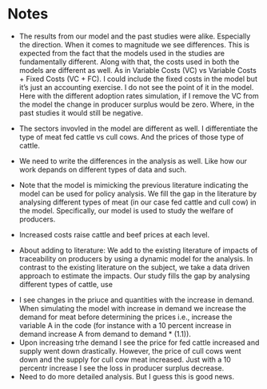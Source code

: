 # Notes

* The results from our model and the past studies were alike. Especially the direction. When it comes to magnitude we see differences. This is expected from the fact that the models used in the studies are fundamentally different. Along with that, the costs used in both the models are different as well. As in Variable Costs (VC) vs Variable Costs + Fixed Costs (VC + FC). I could include the fixed costs in the model but it's just an accounting exercise. I do not see the point of it in the model. Here with the different adoption rates simulation, if I remove the VC from the model the change in producer surplus would be zero. Where, in the past studies it would still be negative.  

* The sectors invovled in the model are different as well. I differentiate the type of meat fed cattle vs cull cows. And the prices of those type of cattle.

<!-- * We could consider 20% traceability as a voluntary expansion in traceability participation by some U.S. producers. (This is from Pendall et. al. 2011) -->

* We need to write the differences in the analysis as well. Like how our work depands on different types of data and such.

* Note that the model is mimicking the previous literature indicating the model can be used for policy analysis. We fill the gap in the literature by analysing different types of meat (in our case fed cattle and cull cow) in the model. Specifically, our model is used to study the welfare of producers.

* Increased costs raise cattle and beef prices at each level.


* About adding to literature:
We add to the existing literature of impacts of traceability on producers by using a dynamic model for the analysis. In contrast to the existing literature on the subject, we take a data driven approach to estimate the impacts. Our study fills the gap by analysing different types of cattle, use 


<!-- 
###########################################################################
                                NEW UPDATE
###########################################################################
-->
* I see changes in the priuce and quantities with the increase in demand. When simulating the model with increase in demand we increase the demand for meat before determining the prices i.e., increase the variable A in the code (for instance with a 10 percent increase in demand increase A from demand to demand * (1.1)).
* Upon increasing trhe demand I see the price for fed cattle increased and supply went down drastically. However, the price of cull cows went down and the supply for cull cow meat increased. Just with a 10 percentr increase I see the loss in producer surplus decrease. 
* Need to do more detailed analysis. But I guess this is good news.





